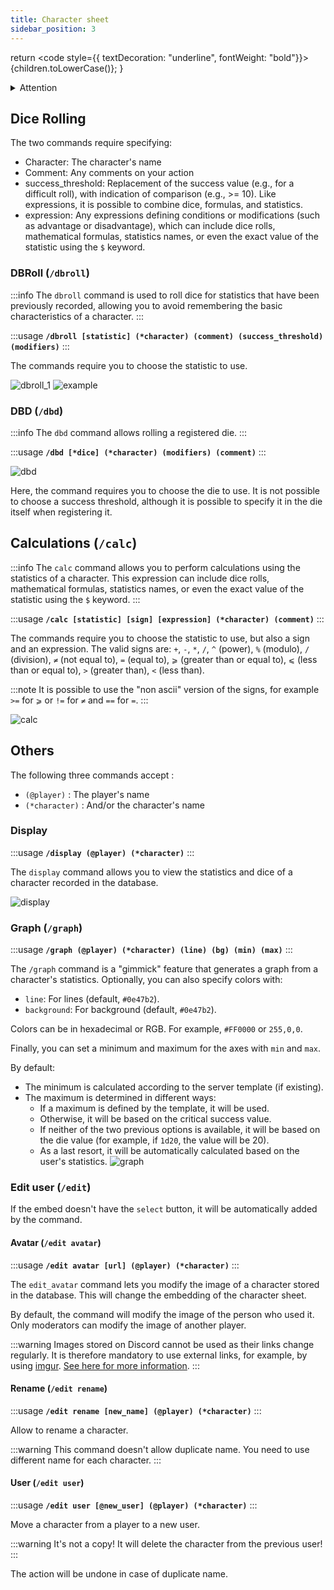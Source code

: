 ```yaml
---
title: Character sheet
sidebar_position: 3
---
```


  return <code style={{ textDecoration: "underline", fontWeight: "bold"}}>{children.toLowerCase()}</code>;
}


<details id="danger">
  <summary><Iconify icon="solar:danger-bold" height="26" class="danger-summary"/>Attention</summary>
  {}
   By default, all commands are disabled and must be enabled in the server's configuration panel.
   ![](/assets/tuto/allow_commands_1.png)
   ![](/assets/tuto/allow_commands_2.png)
   ![](/assets/tuto/allow_commands_3.png)
   ![](/assets/tuto/allow_commands_4.png)
   ![](/assets/tuto/allow_commands_5.png)
</details> 

## Dice Rolling

The two commands require specifying:
- <CL>Character</CL>: The character's name
- <CL>Comment</CL>: Any comments on your action
- <CL>success_threshold</CL>: Replacement of the success value (e.g., for a difficult roll), with indication of comparison (e.g., >= 10). Like expressions, it is possible to combine dice, formulas, and statistics.
- <CL>expression</CL>: Any expressions defining conditions or modifications (such as advantage or disadvantage), which can include dice rolls, mathematical formulas, statistics names, or even the exact value of the statistic using the `$` keyword.

### DBRoll (`/dbroll`)

:::info
The `dbroll` command is used to roll dice for statistics that have been previously recorded, allowing you to avoid remembering the basic characteristics of a character.
:::

:::usage
**`/dbroll [statistic] (*character) (comment) (success_threshold) (modifiers)`**
:::

The commands require you to choose the statistic to use.

![dbroll_1](/assets/rolls/db/dbroll_autocomplete.png)
![example](/assets/rolls/db/example.png)

### DBD (`/dbd`)

:::info
The `dbd` command allows rolling a registered die.
:::

:::usage
**`/dbd [*dice] (*character) (modifiers) (comment)`**
:::

![dbd](/assets/rolls/db/dbd_example.png)

Here, the command requires you to choose the die to use. It is not possible to choose a success threshold, although it is possible to specify it in the die itself when registering it.

## Calculations (`/calc`)

:::info
The `calc` command allows you to perform calculations using the statistics of a character.
This expression can include dice rolls, mathematical formulas, statistics names, or even the exact value of the statistic using the `$` keyword.
:::

:::usage
**`/calc [statistic] [sign] [expression] (*character) (comment)`**
:::

The commands require you to choose the statistic to use, but also a sign and an expression. The valid signs are: `+`, `-`, `*`, `/`, `^` (power), `%` (modulo), `/` (division), `≠` (not equal to), `=` (equal to), `⩾` (greater than or equal to), `⩽` (less than or equal to), `>` (greater than), `<` (less than).

:::note
It is possible to use the "non ascii" version of the signs, for example `>=` for `⩾` or `!=` for `≠` and `==` for `=`.
:::

![calc](/assets/rolls/db/calc.png)


## Others

The following three commands accept :
- `(@player)` : The player's name
- `(*character)` : And/or the character's name

### Display

:::usage
**`/display (@player) (*character)`**
:::

The `display` command allows you to view the statistics and dice of a character recorded in the database. 

![display](/assets/rolls/db/display_ex.png)

### Graph (`/graph`)

:::usage
**`/graph (@player) (*character) (line) (bg) (min) (max)`**
:::

The `/graph` command is a "gimmick" feature that generates a graph from a character's statistics. 
Optionally, you can also specify colors with:
- `line`: For lines (default, `#0e47b2`).
- `background`: For background (default, `#0e47b2`).

Colors can be in hexadecimal or RGB. For example, `#FF0000` or `255,0,0`.

Finally, you can set a minimum and maximum for the axes with `min` and `max`.

By default:
- The minimum is calculated according to the server template (if existing).
- The maximum is determined in different ways:
   - If a maximum is defined by the template, it will be used.
   - Otherwise, it will be based on the critical success value.
   - If neither of the two previous options is available, it will be based on the die value (for example, if `1d20`, the value will be 20).
   - As a last resort, it will be automatically calculated based on the user's statistics.
![graph](/assets/graph.jpg)

### Edit user (`/edit`)
If the embed doesn't have the `select` button, it will be automatically added by the command.

#### Avatar (`/edit avatar`)
:::usage
**`/edit avatar [url] (@player) (*character)`**
:::

The `edit_avatar` command lets you modify the image of a character stored in the database.
This will change the embedding of the character sheet.

By default, the command will modify the image of the person who used it. Only moderators can modify the image of another player.

:::warning
Images stored on Discord cannot be used as their links change regularly. It is therefore mandatory to use external links, for example, by using [imgur](https://imgur.com/).
[See here for more information](https://www.bleepingcomputer.com/news/security/discord-will-switch-to-temporary-file-links-to-block-malware-delivery/).
:::

#### Rename (`/edit rename`)
:::usage
**`/edit rename [new_name] (@player) (*character)`**
:::

Allow to rename a character.

:::warning
This command doesn't allow duplicate name. You need to use different name for each character.
:::

#### User (`/edit user`)

:::usage
**`/edit user [@new_user] (@player) (*character)`**
:::

Move a character from a player to a new user. 

:::warning
It's not a copy! It will delete the character from the previous user!
:::

The action will be undone in case of duplicate name.